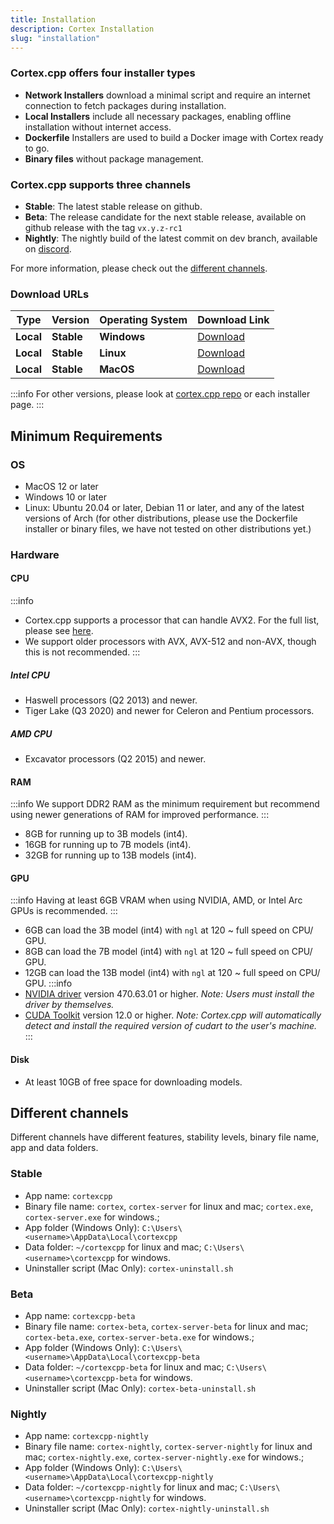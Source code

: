 ```yaml
---
title: Installation
description: Cortex Installation
slug: "installation"
---
```



### Cortex.cpp offers four installer types

- **Network Installers** download a minimal script and require an internet connection to fetch packages during installation.
- **Local Installers** include all necessary packages, enabling offline installation without internet access.
- **Dockerfile** Installers are used to build a Docker image with Cortex ready to go.
- **Binary files** without package management.

### Cortex.cpp supports three channels

- **Stable**: The latest stable release on github.
- **Beta**: The release candidate for the next stable release, available on github release with the tag `vx.y.z-rc1`
- **Nightly**: The nightly build of the latest commit on dev branch, available on [discord](https://discord.com/channels/1107178041848909847/1283654073488379904).

For more information, please check out the [different channels](#different-channels).

### Download URLs

| Type     | Version       | Operating System | Download Link                                                                                     |
|----------|---------------|------------------|---------------------------------------------------------------------------------------------------|
| **Local**    | **Stable**  | **Windows**      | [Download](https://app.cortexcpp.com/download/latest/windows-amd64-local)                         |
| **Local**    | **Stable**  | **Linux**        | [Download](https://app.cortexcpp.com/download/latest/linux-amd64-local)                           |
| **Local**    | **Stable**  | **MacOS**        | [Download](https://app.cortexcpp.com/download/latest/mac-universal-local)                         |

:::info
For other versions, please look at [cortex.cpp repo](https://github.com/janhq/cortex.cpp) or each installer page.
:::


## Minimum Requirements

### OS
- MacOS 12 or later
- Windows 10 or later
- Linux: Ubuntu 20.04 or later, Debian 11 or later, and any of the latest versions of Arch (for other distributions,
please use the Dockerfile installer or binary files, we have not tested on other distributions yet.)

### Hardware
#### CPU
:::info
- Cortex.cpp supports a processor that can handle AVX2. For the full list, please see [here](https://en.wikipedia.org/wiki/Advanced_Vector_Extensions#CPUs_with_AVX2).
- We support older processors with AVX, AVX-512 and non-AVX, though this is not recommended.
:::

##### Intel CPU
- Haswell processors (Q2 2013) and newer.
- Tiger Lake (Q3 2020) and newer for Celeron and Pentium processors.
##### AMD CPU
- Excavator processors (Q2 2015) and newer.

#### RAM
:::info
We support DDR2 RAM as the minimum requirement but recommend using newer generations of RAM for improved performance.
:::
- 8GB for running up to 3B models (int4).
- 16GB for running up to 7B models (int4).
- 32GB for running up to 13B models (int4).

#### GPU
:::info
Having at least 6GB VRAM when using NVIDIA, AMD, or Intel Arc GPUs is recommended.
:::
- 6GB can load the 3B model (int4) with `ngl` at 120 ~ full speed on CPU/ GPU.
- 8GB can load the 7B model (int4) with `ngl` at 120 ~ full speed on CPU/ GPU.
- 12GB can load the 13B model (int4) with `ngl` at 120 ~ full speed on CPU/ GPU.
:::info
- [NVIDIA driver](https://www.nvidia.com/Download/index.aspx) version 470.63.01 or higher.
  *Note: Users must install the driver by themselves.*
- [CUDA Toolkit](https://developer.nvidia.com/cuda-toolkit) version 12.0 or higher. *Note: Cortex.cpp will automatically detect and install the required version of cudart to the user's machine.*
:::
#### Disk
- At least 10GB of free space for downloading models.

## Different channels

Different channels have different features, stability levels, binary file name, app and data folders.

### Stable
- App name: `cortexcpp`
- Binary file name: `cortex`, `cortex-server` for linux and mac; `cortex.exe`, `cortex-server.exe` for windows.;
- App folder (Windows Only): `C:\Users\<username>\AppData\Local\cortexcpp`
- Data folder: `~/cortexcpp` for linux and mac; `C:\Users\<username>\cortexcpp` for windows.
- Uninstaller script (Mac Only): `cortex-uninstall.sh`

### Beta
- App name: `cortexcpp-beta`
- Binary file name: `cortex-beta`, `cortex-server-beta` for linux and mac; `cortex-beta.exe`, `cortex-server-beta.exe` for windows.;
- App folder (Windows Only): `C:\Users\<username>\AppData\Local\cortexcpp-beta`
- Data folder: `~/cortexcpp-beta` for linux and mac; `C:\Users\<username>\cortexcpp-beta` for windows.
- Uninstaller script (Mac Only): `cortex-beta-uninstall.sh`

### Nightly
- App name: `cortexcpp-nightly`
- Binary file name: `cortex-nightly`, `cortex-server-nightly` for linux and mac; `cortex-nightly.exe`, `cortex-server-nightly.exe` for windows.;
- App folder (Windows Only): `C:\Users\<username>\AppData\Local\cortexcpp-nightly`
- Data folder: `~/cortexcpp-nightly` for linux and mac; `C:\Users\<username>\cortexcpp-nightly` for windows.
- Uninstaller script (Mac Only): `cortex-nightly-uninstall.sh`
